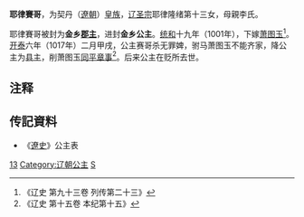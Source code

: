 {{Otheruses|subject=辽圣宗之女，曾被封为金鄉公主|other=魏武帝女金鄉公主|金鄉公主 (曹魏)}}
{{東亞女性歷史人物
| 名稱=耶律賽哥
| 身份=[[辽朝|辽朝]]公主
| 畫像=
| 說明=
| 姓=耶律
| 名=賽哥
| 封爵=[[公主|公主]]
| 位號=
| 封號=金乡郡主、金乡公主、县主<ref name="a1"/>（郡主<ref name="a2"/>）
| 出生年=
| 婚年=
| 逝世年=
| 同胞姊妹=
| 父親=[[辽圣宗|辽圣宗]]
| 母親=李氏
| 夫=[[萧图玉|萧图玉]]
|}}
'''耶律賽哥'''，为契丹（[[遼朝|遼朝]]）[[皇族|皇族]]，[[辽圣宗|辽圣宗]]耶律隆绪第十三女，母親李氏。

耶律賽哥被封为'''金乡[[郡主|郡主]]'''，进封'''金乡公主'''。[[统和|统和]]十九年（1001年），下嫁[[萧图玉|萧图玉]]<ref name="a2">《辽史 第九十三卷 列传第二十三》</ref>。[[開泰_(遼)|开泰]]六年（1017年）二月甲戌，公主赛哥杀无罪婢，驸马萧图玉不能齐家，降公主为[[县主|县主]]，削萧图玉[[同平章事|同平章事]]<ref name="a1">《辽史 第十五卷 本纪第十五》</ref>。后来公主在贬所去世。

== 注释 ==

<references/>

== 传記資料 ==
*《[[遼史|遼史]]》公主表

{{DEFAULTSORT:Yelu耶律}}
[[Category:辽圣宗皇女|13]]
[[Category:辽朝公主|Category:辽朝公主]]
[[Category:耶律氏|S]]